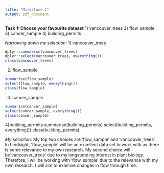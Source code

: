 ```yaml
---
title: "Milestone 1"
output: pdf_document
---
```

**Task 1: Choose your favourite dataset**
 1) vancouver_trees
 2) flow_sample
 3) cancer_sample
 4) building_permits
 
*Narrowing down my selection:*
1) vancouver_trees
```r
dplyr::summarise(vancouver_trees)
dplyr::select(vancouver_trees, everything())
class(vancouver_trees)
```
2) flow_sample
```r
summarise(flow_sample)
select(flow_sample, everything())
class(flow_sample)
```
3) cancer_sample
```r
summarise(cancer_sample)
select(cancer_sample, everything())
class(cancer_sample)
```
4)building_permits
summarise(building_permits)
select(building_permits, everything())
class(building_permits)

*My selection:*
My top two choices are 'flow_sample' and 'vancouver_trees'. In hindsight, 'flow_sample' will be an excellent data set to work with as there is some relevance to my own research. My second choice will be'vancouver_trees' due to my longstanding interest in plant biology. Therefore, I will be working with 'flow_sample' due to the relevance with my own research. I will aim to examine changes in flow through time. 


